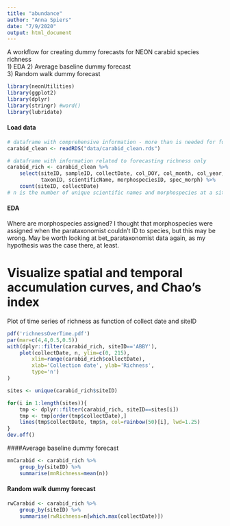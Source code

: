 ```yaml
---
title: "abundance"
author: "Anna Spiers"
date: "7/9/2020"
output: html_document
---
```


A workflow for creating dummy forecasts for NEON carabid species richness  
1) EDA
2) Average baseline dummy forecast  
3) Random walk dummy forecast 

```r
library(neonUtilities)
library(ggplot2)
library(dplyr)
library(stringr) #word()
library(lubridate)
```

#### Load data

```r
# dataframe with comprehensive information - more than is needed for forecasting richness
carabid_clean <- readRDS("data/carabid_clean.rds") 

# dataframe with information related to forecasting richness only
carabid_rich <- carabid_clean %>%
    select(siteID, sampleID, collectDate, col_DOY, col_month, col_year, taxonRank,
           taxonID, scientificName, morphospeciesID, spec_morph) %>%
    count(siteID, collectDate) 
# n is the number of unique scientific names and morphospecies at a site on a collectiondate
```

#### EDA

Where are morphospecies assigned? I thought that morphospecies were assigned when the parataxonomist couldn't ID to species, but this may be wrong. May be worth looking at bet_parataxonomist data again, as my hypothesis was the case there, at least.




# Visualize spatial and temporal accumulation curves, and Chao's index



Plot of time series of richness as function of collect date and siteID

```r

pdf('richnessOverTime.pdf')
par(mar=c(4,4,0.5,0.5))
with(dplyr::filter(carabid_rich, siteID=='ABBY'), 
	plot(collectDate, n, ylim=c(0, 215), 
		xlim=range(carabid_rich$collectDate),
		xlab='Collection date', ylab='Richness', 
		type='n')
)

sites <- unique(carabid_rich$siteID)

for(i in 1:length(sites)){
	tmp <- dplyr::filter(carabid_rich, siteID==sites[i])
	tmp <- tmp[order(tmp$collectDate),]
	lines(tmp$collectDate, tmp$n, col=rainbow(50)[i], lwd=1.25)
}
dev.off()

```


















####Average baseline dummy forecast  

```r

mnCarabid <- carabid_rich %>%
	group_by(siteID) %>% 
	summarise(mnRichness=mean(n))

```








#### Random walk dummy forecast 

```r

rwCarabid <- carabid_rich %>%
	group_by(siteID) %>% 
	summarise(rwRichness=n[which.max(collectDate)])

```















